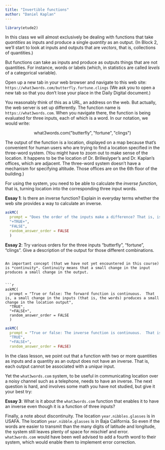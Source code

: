 ```yaml
---
title: "Invertible functions"
author: "Daniel Kaplan"
---
```


```r
library(etude2)
```

In this class  we will almost exclusively be dealing with functions that take *quantities* as inputs and produce a single *quantity* as an output. (In Block 2, we'll start to  look at inputs and outputs that are *vectors*, that is, collections of quantities.)

But functions can take as inputs and produce as outputs things that are not quantities. For instance, words or labels (which, in statistics  are called *levels* of a  categorical variable).

Open up a new tab in your web browser and navigate to this web site:  `https://what3words.com/butterfly.fortune.clings`
(We ask you to  open a new tab so that you  don't lose your place in  the Daily Digital document.)

You reasonably think of this  as a URL, an address on  the web. But  actually, the web server is set  up  differently. The function name  is `https://what3words.com`. When you navigate there,  the function is being evaluated  for three inputs,  each of which is a word. In  our notation, we would write:

$$\text{what3words.com}(\text{"butterfly"}, \text{"fortune"}, \text{"clings"}) $$

The output of the function is a location, displayed on a map because that's convenient for human users who  are trying to find a location  specified  in the three-word system. (You might have to zoom out to  make sense of the location.  It happens to  be  the location  of Dr. Brilleslyper's  and Dr. Kaplan's offices,  which are adjacent. The three-word system doesn't have a mechanism for specifying  altitude.  Those offices are on  the 6th floor of the building.)

For using the system, you need to be able to calculate the *inverse function*, that is, turning location into the corresponding three input words.

**Essay 1**: Is there an inverse function? Explain in everyday terms whether the web site provides a way to calculate an inverse.

```r
askMC(
  prompt = "Does the order of the inputs make a difference? That is, is the output of the function different when the arguments are changed in order.",
  "+TRUE+", 
  "FALSE",
  random_answer_order = FALSE
  )
```

**Essay 2**: Try various orders for the three inputs "butterfly", "fortune", "clings". Give a description of the output for those different combinations.
```

An important concept (that we have not yet encountered in this course) is *continuity*. Continuity means that a small change in the input produces a small change in the output.


```r
askMC(
  prompt = "True or false: The forward function is continuous.  That is, a small change in the inputs (that is, the words) produces a small change in the location output",
  "TRUE",
  "+FALSE+",
  random_answer_order = FALSE
  )
```

```r
askMC(
  prompt = "True or false: The inverse function is continuous.  That is, a small change in location leads to a small change in the three words.",
  "TRUE",
  "+FALSE+",
  random_answer_order = FALSE)
```



In the class lesson, we point out that a function with two or more quantities as inputs and a quantity as an output does not have an inverse. That is, each output cannot be associated with a *unique* input.

Yet the `what3words.com` system, to be useful in communicating location over a noisy channel such as a telephone, needs to have an  inverse. The next question is hard, and involves some  math  you  have not  studied, but give it your  best try:

**Essay 3**: What is it about  the  `what3words.com` function that enables it to have an inverse even though it  is  a  function of three inputs?

Finally, a note about discontinuity. The location `year.nibbles.glasses` is in USAFA. The location `year.nibble.glasses` is in Baja California. So even if the words are easier to transmit than the many digits of latitude and longitude, the system still leaves plenty of space for mischief and error. `what3words.com` would have been well advised to add a fourth word to their system, which would enable them to implement error correction.
